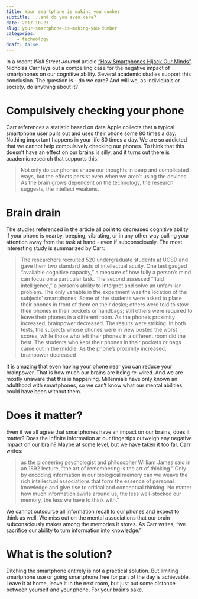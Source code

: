 ```yaml
---
title: Your smartphone is making you dumber
subtitle: ...and do you even care?
date: 2017-10-27
slug: your-smartphone-is-making-you-dumber
categories:
    - technology
draft: false
---
```


In a recent *Wall Street Journal* article ["How Smartphones Hijack Our Minds"](https://www.wsj.com/articles/how-smartphones-hijack-our-minds-1507307811), Nicholas Carr lays out a compelling case for the negative impact of smartphones on our cognitive ability. Several academic studies support this conclusion. The question is - do we care? And will we, as individuals or society, do anything about it?

# Compulsively checking your phone

Carr references a statistic based on data Apple collects that a typical smartphone user pulls out and uses their phone some 80 times a day. Nothing important happens in your life 80 times a day. We are so addicted that we cannot help compulsively checking our phones. To think that this doesn't have an effect on our brains is silly, and it turns out there is academic research that supports this.

> Not only do our phones shape our thoughts in deep and complicated ways, but the effects persist even when we aren't using the devices. As the brain grows dependent on the technology, the research suggests, the intellect weakens.

# Brain drain

The studies referenced in the article all point to decreased cognitive ability if your phone is nearby, beeping, vibrating, or in any other way pulling your attention away from the task at hand - even if subconsciously. The most interesting study is summarized by Carr:

> The researchers recruited 520 undergraduate students at UCSD and gave them two standard tests of intellectual acuity. One test gauged "available cognitive capacity," a measure of how fully a person's mind can focus on a particular task. The second assessed "ﬂuid intelligence," a person's ability to interpret and solve an unfamiliar problem. The only variable in the experiment was the location of the subjects' smartphones. Some of the students were asked to place their phones in front of them on their desks; others were told to stow their phones in their pockets or handbags; still others were required to leave their phones in a different room. As the phone's proximity increased, brainpower decreased. The results were striking. In both tests, the subjects whose phones were in view posted the worst scores, while those who left their phones in a different room did the best. The students who kept their phones in their pockets or bags came out in the middle. As the phone's proximity increased, brainpower decreased

It is amazing that even having your phone near you can reduce your brainpower. That is how much our brains are being re-wired. And we are mostly unaware that this is happening. Millennials have only known an adulthood with smartphones, so we can't know what our mental abilities could have been without them.

# Does it matter?

Even if we all agree that smartphones have an impact on our brains, does it matter? Does the infinite information at our fingertips outweigh any negative impact on our brain? Maybe at some level, but we have taken it too far. Carr writes:

> as the pioneering psychologist and philosopher William James said in an 1892 lecture, "the art of remembering is the art of thinking." Only by encoding information in our biological memory can we weave the rich intellectual associations that form the essence of personal knowledge and give rise to critical and conceptual thinking. No matter how much information swirls around us, the less well-stocked our memory, the less we have to think with."

We cannot outsource all information recall to our phones and expect to think as well. We miss out on the mental associations that our brain subconsciously makes among the memories it stores. As Carr writes, "we sacrifice our ability to turn information into knowledge."

# What is the solution?

Ditching the smartphone entirely is not a practical solution. But limiting smartphone use or going smartphone free for part of the day is achievable. Leave it at home, leave it in the next room, but just put some distance between yourself and your phone. For your brain's sake.
